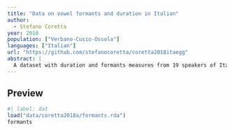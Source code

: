 ```yaml
---
title: "Data on vowel formants and duration in Italian"
author:
  - Stefano Coretta
year: 2018
population: ["Verbano-Cusio-Ossola"]
languages: ["Italian"]
url: "https://github.com/stefanocoretta/coretta2018itaegg"
abstract: |
  A dataset with duration and formants measures from 19 speakers of Italian.
---
```


## Preview

```r
#| label: dat
load("data/coretta2018a/formants.rda")
formants
```
